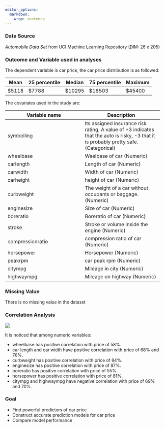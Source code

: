```yaml
---
editor_options: 
  markdown: 
    wrap: sentence
---
```


### Data Source

*Automobile Data Set* from UCI Machine Learning Repository (DIM: 26 x 205)

### Outcome and Variable used in analyses

The dependent variable is car price, the car price distribution is as followed:

| Mean   | 25 percentile | Median  | 75 percentile | Maximum |
|--------|---------------|---------|---------------|---------|
| \$5118 | \$7788        | \$10295 | \$16503       | \$45400 |

The covariates used in the study are:

| Variable name    | Description                                                                                                                          |
|------------------------------------|------------------------------------|
| symbolling       | Its assigned insurance risk rating, A value of +3 indicates that the auto is risky, -3 that it is probably pretty safe.(Categorical) |
| wheelbase        | Weelbase of car (Numeric)                                                                                                            |
| carlength        | Length of car (Numeric)                                                                                                              |
| carwidth         | Width of car (Numeric)                                                                                                               |
| carheight        | height of car (Numeric)                                                                                                              |
| curbweight       | The weight of a car without occupants or baggage. (Numeric)                                                                          |
| enginesize       | Size of car (Numeric)                                                                                                                |
| boreratio        | Boreratio of car (Numeric)                                                                                                           |
| stroke           | Stroke or volume inside the engine (Numeric)                                                                                         |
| compressionratio | compression ratio of car (Numeric)                                                                                                   |
| horsepower       | Horsepower (Numeric)                                                                                                                 |
| peakrpm          | car peak rpm (Numeric)                                                                                                               |
| citympg          | Mileage in city (Numeric)                                                                                                            |
| highwaympg       | Mileage on highway (Numeric)                                                                                                         |

### Missing Value

There is no missing value in the dataset

### Correlation Analysis

![](plot1.png)

It is noticed that among numeric variables:

-   wheelbase has positive correlation with price of 58%.
-   car length and car width have positive correlation with price of 68% and 76%.
-   curbweight has positive correlation with price of 84%.
-   enginesize has positive correlation with price of 87%.
-   boreratio has positive correlation with price of 55%.
-   horsepower has positive correlation with price of 81%.
-   citympg and highwaympg have negative correlation with price of 69% and 70%.

### Goal

-   Find powerful predictors of car price
-   Construct accurate prediction models for car price
-   Compare model performance
